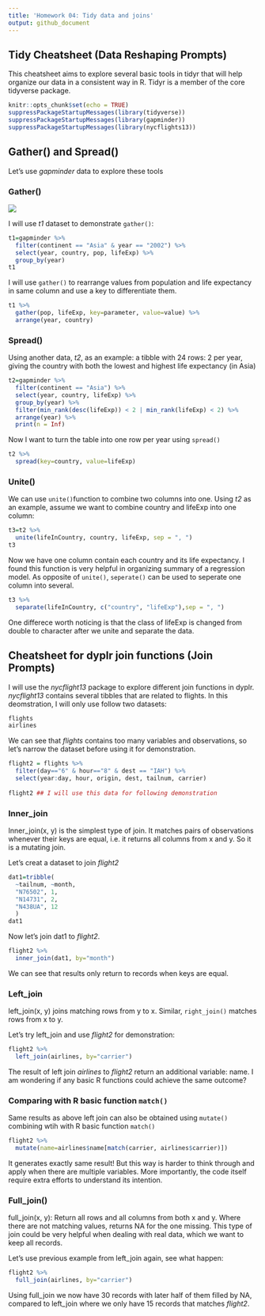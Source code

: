 ```yaml
---
title: 'Homework 04: Tidy data and joins'
output: github_document
---
```

## Tidy Cheatsheet (Data Reshaping Prompts)
This cheatsheet aims to explore several basic tools in tidyr that will help organize our data in a consistent way in R. Tidyr is a member of the core tidyverse package. 

```r
knitr::opts_chunk$set(echo = TRUE)
suppressPackageStartupMessages(library(tidyverse))
suppressPackageStartupMessages(library(gapminder))
suppressPackageStartupMessages(library(nycflights13))
```

## Gather() and Spread()

Let's use _gapminder_ data to explore these tools

### Gather()

![](https://github.com/STAT545-UBC-students/hw04-huangjieying/blob/master/Figures/gather.png)

I will use _t1_ dataset to demonstrate `gather()`:
```r
t1=gapminder %>%
  filter(continent == "Asia" & year == "2002") %>%
  select(year, country, pop, lifeExp) %>%
  group_by(year) 
t1
```

I will use `gather()` to rearrange values from population and life expectancy in same column and use a key to differentiate them.

```r
t1 %>% 
  gather(pop, lifeExp, key=parameter, value=value) %>% 
  arrange(year, country) 
```


### Spread()

Using another data, _t2_, as an example: a tibble with 24 rows: 2 per year, giving the country with both the lowest and highest life expectancy (in Asia)
```r
t2=gapminder %>%
  filter(continent == "Asia") %>%
  select(year, country, lifeExp) %>%
  group_by(year) %>%
  filter(min_rank(desc(lifeExp)) < 2 | min_rank(lifeExp) < 2) %>% 
  arrange(year) %>%
  print(n = Inf)
```

Now I want to turn the table into one row per year using `spread()`

```r
t2 %>% 
  spread(key=country, value=lifeExp)

```

### Unite()

We can use `unite() `function to combine two columns into one. Using _t2_ as an example, assume we want to combine country and lifeExp into one column:

```r
t3=t2 %>% 
  unite(lifeInCountry, country, lifeExp, sep = ", ")
t3
```

Now we have one column contain each country and its life expectancy. I found this function is very helpful in organizing summary of a regression model. As opposite of `unite()`, `seperate()` can be used to seperate one column into several.

```r
t3 %>% 
  separate(lifeInCountry, c("country", "lifeExp"),sep = ", ")
```
One differece worth noticing is that the class of lifeExp is changed from double to character after we unite and separate the data.

## Cheatsheet for dyplr join functions (Join Prompts)

I will use the _nycflight13_ package to explore different join functions in dyplr. _nycflight13_ contains several tibbles that are related to flights. In this deomstration, I will only use follow two datasets: 
```r
flights
airlines
```


We can see that _flights_ contains too many variables and observations, so let's narrow the dataset before using it for demonstration.

```r
flight2 = flights %>% 
  filter(day=="6" & hour=="8" & dest == "IAH") %>% 
  select(year:day, hour, origin, dest, tailnum, carrier)
  
flight2 ## I will use this data for following demonstration
```

### Inner_join
Inner_join(x, y) is the simplest type of join. It matches pairs of observations whenever their keys are equal, i.e. it returns all columns from x and y. So it is a mutating join.

Let's creat a dataset to join _flight2_
```r
dat1=tribble(
  ~tailnum, ~month,
  "N76502", 1, 
  "N14731", 2,
  "N438UA", 12
  )
dat1
```

Now let's join dat1 to _flight2_.
```r
flight2 %>% 
  inner_join(dat1, by="month")
```
We can see that results only return to records when keys are equal.

### Left_join
left_join(x, y) joins matching rows from y to x. Similar, `right_join()` matches rows from x to y.

Let's try left_join and use _flight2_ for demonstration:
```r
flight2 %>% 
  left_join(airlines, by="carrier")
```
The result of left join _airlines_ to _flight2_ return an additional variable: name. I am wondering if any basic R functions could achieve the same outcome?

### Comparing with R basic function `match()` 
Same results as above left join can also be obtained using `mutate()` combining wtih with R basic function `match()`

```r
flight2 %>% 
  mutate(name=airlines$name[match(carrier, airlines$carrier)])
```

It generates exactly same result! But this way is harder to think through and apply when there are multiple variables. More importantly, the code itself require extra efforts to understand its intention.

### Full_join()

full_join(x, y): Return all rows and all columns from both x and y. Where there are not matching values, returns NA for the one missing. This type of join could be very helpful when dealing with real data, which we want to keep all records.

Let's use previous example from left_join again, see what happen:
```r
flight2 %>% 
  full_join(airlines, by="carrier")
```

Using full_join we now have 30 records with later half of them filled by NA, compared to left_join where we only have 15 records that matches _flight2_.



